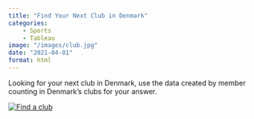 ```yaml
---
title: "Find Your Next Club in Denmark"
categories: 
    - Sports
    - Tableau
image: "/images/club.jpg"
date: "2021-04-01"
format: html
---
```


Looking for your next club in Denmark, use the data created by member counting in Denmark's clubs for your answer.

::: {#viz1741014031435 .tableauPlaceholder style="position: relative"}
<noscript><a href='#'><img src="https://public.tableau.com/static/images/Fi/FindasportsclubinDenmark2021/Findaclub/1_rss.png" alt="Find a club " style="border: none"/></a></noscript>

<object class="tableauViz" style="display:none;">

<param name='host_url' value='https%3A%2F%2Fpublic.tableau.com%2F' /> <param name='embed_code_version' value='3' /> <param name='site_root' value='' /><param name='name' value='FindasportsclubinDenmark2021&#47;Findaclub' /><param name='tabs' value='no' /><param name='toolbar' value='yes' /><param name='static_image' value='https:&#47;&#47;public.tableau.com&#47;static&#47;images&#47;Fi&#47;FindasportsclubinDenmark2021&#47;Findaclub&#47;1.png' /> <param name='animate_transition' value='yes' /><param name='display_static_image' value='yes' /><param name='display_spinner' value='yes' /><param name='display_overlay' value='yes' /><param name='display_count' value='yes' /><param name='language' value='en-GB' />

</object>
:::

```{=html}         
    <script type='text/javascript'>                    
        var divElement = document.getElementById('viz1741014031435');                    
        var vizElement = divElement.getElementsByTagName('object')[0]; 
        
        var targetWidth = 800; // Set your target width
        var originalWidth = 827; // Original width
        var originalHeight = 1196; // Original height
        
        // Calculate scale ratio
        var scaleRatio = targetWidth / originalWidth;
        
        // Apply scale transformation
        vizElement.style.transform = 'scale(' + scaleRatio + ')';
        vizElement.style.transformOrigin = 'top left'; // Keep the scaling aligned to the top left
        vizElement.style.width = originalWidth + 'px'; // Maintain original width
        vizElement.style.height = originalHeight + 'px'; // Maintain original height
        vizElement.style.overflow = 'hidden'; // Hide any overflow
        
        var scriptElement = document.createElement('script');                    
        scriptElement.src = 'https://public.tableau.com/javascripts/api/viz_v1.js';                    
        vizElement.parentNode.insertBefore(scriptElement, vizElement);                
    </script>
```
